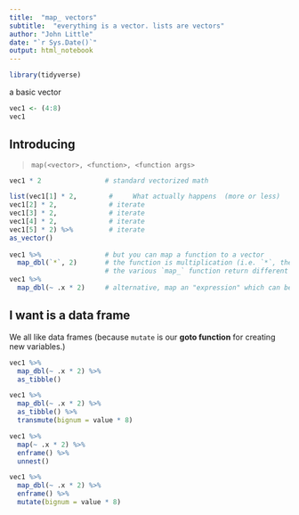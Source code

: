 ```yaml
---
title:  "map_ vectors"
subtitle:  "everything is a vector. lists are vectors"
author: "John Little"
date: "`r Sys.Date()`"
output: html_notebook
---
```


```r
library(tidyverse)
```

a basic vector

```r
vec1 <- (4:8)
vec1
```

## Introducing 

>  `map(<vector>, <function>, <function args>`


```r
vec1 * 2                # standard vectorized math

list(vec1[1] * 2,        #     What actually happens  (more or less)
vec1[2] * 2,             # iterate
vec1[3] * 2,             # iterate
vec1[4] * 2,             # iterate
vec1[5] * 2) %>%         # iterate
as_vector()
  
vec1 %>%                # but you can map a function to a vector
  map_dbl(`*`, 2)       # the function is multiplication (i.e. `*`, the argument is `2`).  
                        # the various `map_` function return different data types.  e.g. dbl
vec1 %>%               
  map_dbl(~ .x * 2)     # alternative, map an "expression" which can be a function on `.x`
```

## I want is a data frame

We all like data frames (because `mutate` is our **goto function** for creating new variables.)

```r
vec1 %>% 
  map_dbl(~ .x * 2) %>% 
  as_tibble()

vec1 %>% 
  map_dbl(~ .x * 2) %>% 
  as_tibble() %>% 
  transmute(bignum = value * 8)

vec1 %>% 
  map(~ .x * 2) %>% 
  enframe() %>% 
  unnest()

vec1 %>% 
  map_dbl(~ .x * 2) %>% 
  enframe() %>% 
  mutate(bignum = value * 8)

```


